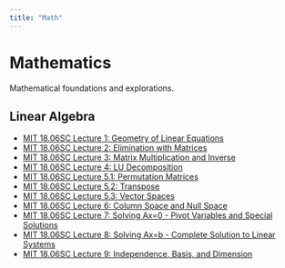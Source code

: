 ```yaml
---
title: "Math"
---
```


# Mathematics

Mathematical foundations and explorations.

## Linear Algebra
- [MIT 18.06SC Lecture 1: Geometry of Linear Equations](mit1806-lecture1-geometry.ipynb)
- [MIT 18.06SC Lecture 2: Elimination with Matrices](mit1806-lecture2-elimination.qmd)
- [MIT 18.06SC Lecture 3: Matrix Multiplication and Inverse](mit1806-lecture3-multiplication.qmd)
- [MIT 18.06SC Lecture 4: LU Decomposition](mit1806-lecture4-lu-decomposition.ipynb)
- [MIT 18.06SC Lecture 5.1: Permutation Matrices](mit1806-lecture5-permutations.qmd)
- [MIT 18.06SC Lecture 5.2: Transpose](mit1806-lecture5-2-transpose.qmd)
- [MIT 18.06SC Lecture 5.3: Vector Spaces](mit1806-lecture5-3-spaces.qmd)
- [MIT 18.06SC Lecture 6: Column Space and Null Space](mit1806-lecture6-column-null-space.qmd)
- [MIT 18.06SC Lecture 7: Solving Ax=0 - Pivot Variables and Special Solutions](mit1806-lecture7-solving-ax-0.qmd)
- [MIT 18.06SC Lecture 8: Solving Ax=b - Complete Solution to Linear Systems](mit1806-lecture8-solving-ax-b.qmd)
- [MIT 18.06SC Lecture 9: Independence, Basis, and Dimension](mit1806-lecture9-independence-basis-dimension.qmd)